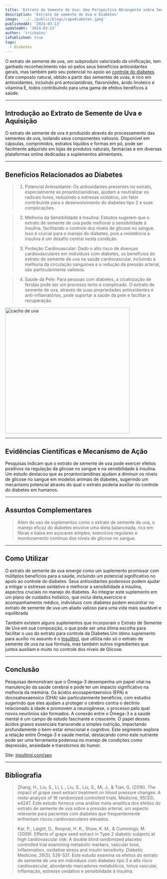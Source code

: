 ```yaml
---
title: 'Extrato de Semente de Uva: Uma Perspectiva Abrangente sobre Seus Benefícios e o Controle do Diabetes'
description: 'Extrato de semente de Uva e Diabetes'
image: '../../public/blogs/capadiabetes.jpeg'
publishedAt: '2024-03-13'
updatedAt: '2024-03-13'
author: 'trichains'
isPublished: true
tags:
  - Diabetes
---
```


O extrato de semente de uva, um subproduto valorizado da vinificação, tem ganhado reconhecimento não só pelos seus benefícios antioxidantes gerais, mas também pelo seu potencial no apoio ao [controle do diabetes](https://insulitrol.com/seo/). Este composto natural, obtido a partir das sementes de uvas, é rico em antioxidantes, incluindo pró antocianidinas, flavonóides, ácido linoleico e vitamina E, todos contribuindo para uma gama de efeitos benéficos à saúde.

---

## Introdução ao Extrato de Semente de Uva e Aquisição

 O extrato de semente de uva é produzido através do processamento das sementes de uva, isolando seus componentes valiosos. Disponível em cápsulas, comprimidos, extratos líquidos e formas em pó, pode ser facilmente adquirido em lojas de produtos naturais, farmácias e em diversas plataformas online dedicadas a suplementos alimentares.

 
---

## Benefícios Relacionados ao Diabetes

> 1. Potencial Antioxidante: Os antioxidantes presentes no extrato, especialmente as proantocianidinas, ajudam a neutralizar os radicais livres, reduzindo o estresse oxidativo, um fator contribuinte para o desenvolvimento do diabetes tipo 2 e suas complicações.

> 2. Melhoria da Sensibilidade à Insulina: Estudos sugerem que o extrato de semente de uva pode melhorar a sensibilidade à insulina, facilitando o controle dos níveis de glicose no sangue. Isso é crucial para o manejo do diabetes, pois a resistência à insulina é um desafio central nesta condição.

> 3. Proteção Cardiovascular: Dado o alto risco de doenças cardiovasculares em indivíduos com diabetes, os benefícios do extrato de semente de uva na saúde cardiovascular, incluindo a melhoria da circulação sanguínea e a redução da pressão arterial, são particularmente valiosos.

> 4. Saúde da Pele: Para pessoas com diabetes, a cicatrização de feridas pode ser um processo lento e complicado. O extrato de semente de uva, através de suas propriedades antioxidantes e anti-inflamatórias, pode suportar a saúde da pele e facilitar a recuperação.


<Image
  src="/blog/blogs/uva.png"
  width="400"
  height="404"
  alt="cacho de uva"
  sizes="100vw"
/>

---
## Evidências Científicas e Mecanismo de Ação

Pesquisas indicam que o extrato de semente de uva pode exercer efeitos positivos na regulação da glicose no sangue e na sensibilidade à insulina. Um estudo destacou que as proantocianidinas ajudam a diminuir os níveis de glicose no sangue em modelos animais de diabetes, sugerindo um mecanismo potencial através do qual o extrato poderia auxiliar no controle do diabetes em humanos.

---

## Assuntos Complementares

> Além do uso de suplementos como o extrato de semente de uva, o manejo eficaz do diabetes envolve uma dieta balanceada, rica em fibras e baixa em açúcares simples, exercícios regulares e monitoramento contínuo dos níveis de glicose no sangue.

---

## Como Utilizar

O extrato de semente de uva emerge como um suplemento promissor com múltiplos benefícios para a saúde, incluindo um potencial significativo no apoio ao controle do diabetes. Seus antioxidantes poderosos podem ajudar a mitigar o estresse oxidativo e melhorar a sensibilidade à insulina, aspectos cruciais no manejo do diabetes. Ao integrar este suplemento em um plano de cuidados holístico, que inclui dieta,exercício e acompanhamento médico, indivíduos com diabetes podem encontrar no extrato de semente de uva um aliado valioso para uma vida mais saudável e equilibrada

Também existem alguns suplementos que incorporam o Extrato de Semente de Uva em sua composição, o que pode ser uma ótima escolha para facilitar o uso do extrato para controle da Diabetes.Um ótimo suplemento para auxílio no assunto é o [Insulitrol](https://insulitrol.com/seo), que utiliza não só o extrato de semente de uva na sua fórmula, mas também outros ingredientes que juntos auxiliam e muito no controle dos níveis de Glicose.

---

## Conclusão

Pesquisas demonstram que o Ômega-3 desempenha um papel vital na manutenção da saúde cerebral e pode ter um impacto significativo na melhoria da memória. Os ácidos eicosapentaenoico (EPA) e docosahexaenoico (DHA) são particularmente benéficos, com estudos sugerindo que eles ajudam a proteger o cérebro contra o declínio relacionado à idade e promovem a neurogênese, o processo pelo qual novos neurônios são formados.
  A conexão entre o Ômega-3 e a saúde mental é um campo de estudo fascinante e crescente. O papel desses ácidos graxos essenciais transcende a simples nutrição, impactando profundamente o bem-estar emocional e cognitivo. Este segmento explora a relação entre Ômega-3 e saúde mental, destacando como este nutriente pode ser uma ferramenta poderosa no manejo de condições como depressão, ansiedade e transtornos do humor.

Site: [insulitrol.com/seo](https://insulitrol.com/seo)

---

## Bibliografia

> Zhang, H., Liu, S., Li, L., Liu, S., Liu, S., Mi, J., & Tian, G. (2016). The impact of grape seed extract treatment on blood pressure changes: A meta-analysis of 16 randomized controlled trials. Medicine, 95(33), e4247. Este estudo fornece uma análise meta-analítica dos efeitos do extrato de semente de uva sobre a pressão arterial, um aspecto relevante para pacientes com diabetes que frequentemente enfrentam riscos cardiovasculares elevados.

> Kar, P., Laight, D., Rooprai, H. K., Shaw, K. M., & Cummings, M. (2009). Effects of grape seed extract in Type 2 diabetic subjects at high cardiovascular risk: A double blind randomized placebo controlled trial examining metabolic markers, vascular tone, inflammation, oxidative stress and insulin sensitivity. Diabetic Medicine, 26(5), 526-531. Este estudo examina os efeitos do extrato de semente de uva em indivíduos com diabetes tipo 2 e alto risco cardiovascular, abordando marcadores metabólicos, tonus vascular, inflamação, estresse oxidativo e sensibilidade à insulina.



